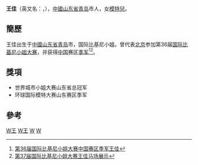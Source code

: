 {{Infobox Model
| name = 王佳
| image = 
| imagesize = 
| nationality = {{PRC}}
| birthdate = 
{{birth_date_and_age|1992|1|1}}	 	
| location = {{PRC}}[[山东省|山东省]][[青島市|青島市]]	
| deathdate =	
| deathplace =	
| height = {{Height|m=1.78}}	
| weight = {{Weight|kg=51}}	
| haircolor = 黑色	
| eyecolor = 
| measurements = 85/61/88	
| partner = 	
| dress size =	
| shoe size = 	
| agency =
| IMDb = 
| alias(es) =		
| homepage = 
}}
'''王佳'''（英文名：{{lang|en|'''Becky Wang'''}}，{{bd|1992年|1月1日}}），[[中國|中國]][[山东省|山东省]][[青岛|青岛]]市人，女[[模特兒|模特兒]]。

== 簡歷 ==
王佳出生于[[中國|中國]][[山东省|山东省]][[青岛|青岛]]市，国际比基尼小姐。曾代表[[北京|北京]]参加第36届[[国际比基尼小姐大赛|国际比基尼小姐大赛]]，并获得[[中国|中国]]赛区[[季军|季军]]<ref>[http://v.ku6.com/show/VU2SseQkAjpMlPyO.html?from=my 第36届国际比基尼小姐大赛中国赛区季军王佳 ]{{dead link|date=2018年3月 |bot=InternetArchiveBot |fix-attempted=yes }}</ref><ref>[http://video.sina.com.cn/v/b/83926872-2851831775.html 第37届国际比基尼小姐大赛王佳马场展示 ]</ref>。

== 獎項 ==
*世界城市小姐大赛山东省总冠军
*环球国际模特大赛山东赛区季军

== 參考 ==
<references />

[[Category:青岛模特儿|W王]]
[[Category:中國女性模特兒|W王]]
[[Category:王姓|W]]
[[Category:1992年出生|W]]